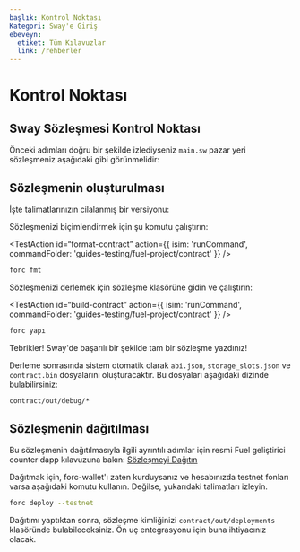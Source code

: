 ```yaml
---
başlık: Kontrol Noktası
Kategori: Sway'e Giriş
ebeveyn:
  etiket: Tüm Kılavuzlar
  link: /rehberler
---
```


# Kontrol Noktası

## Sway Sözleşmesi Kontrol Noktası

Önceki adımları doğru bir şekilde izlediyseniz `main.sw` pazar yeri sözleşmeniz aşağıdaki gibi görünmelidir:

<CodeImport
  file=“../../examples/intro-to-sway/contract/src/main.sw”
  comment=“all”
  commentType=“//”
  lang=“sway”
/>

## Sözleşmenin oluşturulması

İşte talimatlarınızın cilalanmış bir versiyonu:

Sözleşmenizi biçimlendirmek için şu komutu çalıştırın:

<TestAction
id=“format-contract”
action={{
  isim: 'runCommand',
  commandFolder: 'guides-testing/fuel-project/contract'
}}
/>

```sh
forc fmt
```

Sözleşmenizi derlemek için sözleşme klasörüne gidin ve çalıştırın:

<TestAction
id=“build-contract”
action={{
  isim: 'runCommand',
  commandFolder: 'guides-testing/fuel-project/contract'
}}
/>

```sh
forc yapı
```

Tebrikler! Sway'de başarılı bir şekilde tam bir sözleşme yazdınız!

Derleme sonrasında sistem otomatik olarak `abi.json`, `storage_slots.json` ve `contract.bin` dosyalarını oluşturacaktır. Bu dosyaları aşağıdaki dizinde bulabilirsiniz:

```sh
contract/out/debug/*
```

## Sözleşmenin dağıtılması

Bu sözleşmenin dağıtılmasıyla ilgili ayrıntılı adımlar için resmi Fuel geliştirici counter dapp kılavuzuna bakın:
[Sözleşmeyi Dağıtın](/guides/counter-dapp/building-a-smart-contract/#deploy-the-contract)

Dağıtmak için, forc-wallet'ı zaten kurduysanız ve hesabınızda testnet fonları varsa aşağıdaki komutu kullanın. Değilse, yukarıdaki talimatları izleyin.

```sh
forc deploy --testnet
```

Dağıtımı yaptıktan sonra, sözleşme kimliğinizi `contract/out/deployments` klasöründe bulabileceksiniz. Ön uç entegrasyonu için buna ihtiyacınız olacak.